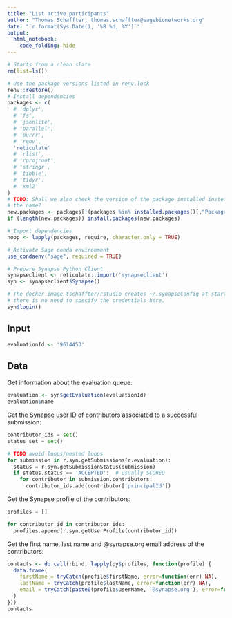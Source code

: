 ```yaml
---
title: "List active participants"
author: "Thomas Schaffter, thomas.schaffter@sagebionetworks.org"
date: "`r format(Sys.Date(), '%B %d, %Y')`"
output:
  html_notebook:
    code_folding: hide
---
```


```r
# Starts from a clean slate
rm(list=ls())
```

```r
# Use the package versions listed in renv.lock
renv::restore()
# Install dependencies
packages <- c(
  # 'dplyr',
  # 'fs',
  # 'jsonlite',
  # 'parallel',
  # 'purrr',
  # 'renv',
  'reticulate'
  # 'rlist',
  # 'rprojroot',
  # 'stringr',
  # 'tibble',
  # 'tidyr',
  # 'xml2'
)
# TODO: Shall we also check the version of the package installed instead of just
# the name?
new.packages <- packages[!(packages %in% installed.packages()[,"Package"])]
if (length(new.packages)) install.packages(new.packages)

# Import dependencies
noop <- lapply(packages, require, character.only = TRUE)
```

```r
# Activate Sage conda environment
use_condaenv("sage", required = TRUE)
```

```r
# Prepare Synapse Python Client
synapseclient <- reticulate::import('synapseclient')
syn <- synapseclient$Synapse()

# The docker image tschaffter/rstudio creates ~/.synapseConfig at startup so 
# there is no need to specify the credentials here.
syn$login()
```

## Input

```r
evaluationId <- '9614453'
```

## Data

Get information about the evaluation queue:

```r
evaluation <- syn$getEvaluation(evaluationId)
evaluation$name
```

Get the Synapse user ID of contributors associated to a successful submission:

```python
contributor_ids = set()
status_set = set()

# TODO avoid loops/nested loops
for submission in r.syn.getSubmissions(r.evaluation):
  status = r.syn.getSubmissionStatus(submission)
  if status.status == 'ACCEPTED':  # usually SCORED
    for contributor in submission.contributors:
      contributor_ids.add(contributor['principalId'])
```

Get the Synapse profile of the contributors:

```python
profiles = []

for contributor_id in contributor_ids:
  profiles.append(r.syn.getUserProfile(contributor_id))
```

Get the first name, last name and @synapse.org email address of the 
contributors:

```r
contacts <- do.call(rbind, lapply(py$profiles, function(profile) {
  data.frame(
    firstName = tryCatch(profile$firstName, error=function(err) NA),
    lastName = tryCatch(profile$lastName, error=function(err) NA),
    email = tryCatch(paste0(profile$userName, '@synapse.org'), error=function(err) NA)
  )
}))
contacts
```
